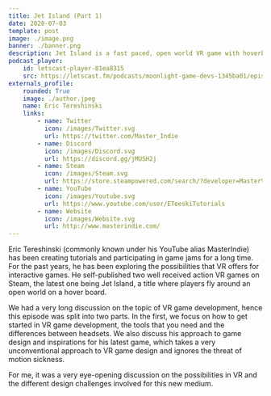 ```yaml
---
title: Jet Island (Part 1)
date: 2020-07-03
template: post
image: ./image.png
banner: ./banner.png
description: Jet Island is a fast paced, open world VR game with hoverboards. Eric Tereshinski aka Master Indie joins me to discuss how he made the game.
podcast_player:
    id: letscast-player-81ea8315
    src: https://letscast.fm/podcasts/moonlight-game-devs-1345ba01/episodes/creating-vr-action-games-part-1/player.js
externals_profile:
    rounded: True
    image: ./author.jpeg
    name: Eric Tereshinski
    links:
        - name: Twitter
          icon: /images/Twitter.svg
          url: https://twitter.com/Master_Indie
        - name: Discord
          icon: /images/Discord.svg
          url: https://discord.gg/jMUSH2j
        - name: Steam
          icon: /images/Steam.svg
          url: https://store.steampowered.com/search/?developer=Master%20Indie&snr=1_5_9__2000
        - name: YouTube
          icon: /images/Youtube.svg
          url: https://www.youtube.com/user/ETeeskiTutorials
        - name: Website
          icon: /images/Website.svg
          url: http://www.masterindie.com/
---
```


Eric Tereshinski (commonly known under his YouTube alias MasterIndie) has been creating tutorials and participating in game jams for a long time. For the past years, he has been exploring the possibilities that VR offers for interactive games. He self-published 
two well received action VR games on Steam, the latest one being Jet Island, a title where players fly around an open world on a hover board.

<JetIsland />

We had a very long discussion on the topic of VR game development, hence this episode was split into two parts. In the first, we focus on how to get started in VR game development, the tools that you need and the 
differences between headsets. We also discuss his approach to game design and inspirations for his latest game, which takes a very unconventional approach to VR game design and ignores the threat of motion sickness.

For me, it was a very eye-opening discussion on the possibilities in VR and the different design challenges involved for this new medium.